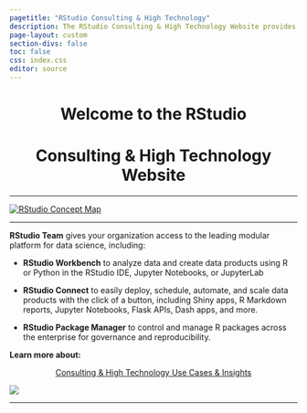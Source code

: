 ```yaml
---
pagetitle: "RStudio Consulting & High Technology"
description: The RStudio Consulting & High Technology Website provides resources, news and application demonstrations for Consulting and High Technology companies interested in RStudio Professional Products and Open Source offerings
page-layout: custom
section-divs: false
toc: false
css: index.css
editor: source
---
```


::: {.content-block}

<center>
# Welcome to the RStudio
# Consulting & High Technology Website
</center>

---

[![RStudio Concept Map](images/RStudio_Product_Diagram.png "RStudio Team")](https://rstudio.com/products/team/) 

---

**RStudio Team** gives your organization access to the leading modular platform for data science, including:

* **RStudio Workbench** to analyze data and create data products using R or Python in the RStudio IDE, Jupyter Notebooks, or JupyterLab

* **RStudio Connect** to easily deploy, schedule, automate, and scale data products with the click of a button, including Shiny apps, R Markdown reports, Jupyter Notebooks, Flask APIs, Dash apps, and more.

* **RStudio Package Manager** to control and manage R packages across the enterprise for governance and reproducibility.

**Learn more about:**

::: {.hero-buttons}
<center>
[Consulting & High Technology Use Cases & Insights](https://www.rstudio.com/champion/consulting){.btn-action-primary .btn-action .btn .btn-success .btn-lg role="button"}
</center>
::: 

![](images/rs_symbols.jpg)

---

:::
